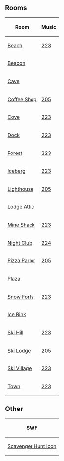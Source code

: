 

==Rooms==
{|class="wikitable" border="1" style="margin: auto;"
!Room!!Music
|-
|[[Media:RoomsBeach-HalloweenParty2007.swf|Beach]]||[[Media:Music223.swf|223]]
|-
|[[Media:RoomsBeacon-HalloweenParty2007.swf|Beacon]]||{{n/a|?}}
|-
|[[Media:RoomsCave-HalloweenParty2007.swf|Cave]]||{{n/a|?}}
|-
|[[Media:RoomsCoffee-HalloweenParty2007.swf|Coffee Shop]]||[[Media:Music205.swf|205]]
|-
|[[Media:RoomsCove-HalloweenParty2007.swf|Cove]]||[[Media:Music223.swf|223]]
|-
|[[Media:RoomsDock-HalloweenParty2007.swf|Dock]]||[[Media:Music223.swf|223]]
|-
|[[Media:RoomsForest-HalloweenParty2007.swf|Forest]]||[[Media:Music223.swf|223]]
|-
|[[Media:RoomsBerg-HalloweenParty2007.swf|Iceberg]]||[[Media:Music223.swf|223]]
|-
|[[Media:RoomsLight-HalloweenParty2007.swf|Lighthouse]]||[[Media:Music205.swf|205]]
|-
|[[Media:RoomsAttic-HalloweenParty2007.swf|Lodge Attic]]||{{n/a|?}}
|-
|[[Media:RoomsShack-HalloweenParty2007.swf|Mine Shack]]||[[Media:Music223.swf|223]]
|-
|[[Media:RoomsDance-HalloweenParty2007.swf|Night Club]]||[[Media:Music224.swf|224]]
|-
|[[Media:RoomsPizza-HalloweenParty2007.swf|Pizza Parlor]]||[[Media:Music205.swf|205]]
|-
|[[Media:RoomsPlaza-HalloweenParty2007.swf|Plaza]]||{{n/a|?}}
|-
|[[Media:RoomsForts-HalloweenParty2007.swf|Snow Forts]]||[[Media:Music223.swf|223]]
|-
|[[Media:RoomsRink-HalloweenParty2007.swf|Ice Rink]]||{{n/a|?}}
|-
|[[Media:RoomsMtn-HalloweenParty2007.swf|Ski Hill]]||[[Media:Music223.swf|223]]
|-
|[[Media:RoomsLodge-HalloweenParty2007.swf|Ski Lodge]]||[[Media:Music205.swf|205]]
|-
|[[Media:RoomsVillage-HalloweenParty2007.swf|Ski Village]]||[[Media:Music223.swf|223]]
|-
|[[Media:RoomsTown-HalloweenParty2007.swf|Town]]||[[Media:Music223.swf|223]]
|}

==Other==
{|class="wikitable" border="1" style="margin: auto;"
!colspan="2"|SWF
|-
|[[Media:ContentParty icon-HalloweenParty2007.swf|Scavenger Hunt Icon]]||[[Media:ContentBinoculars-HalloweenParty2007.swf|Cove Binoculars]]
|}


{{Parties}}

